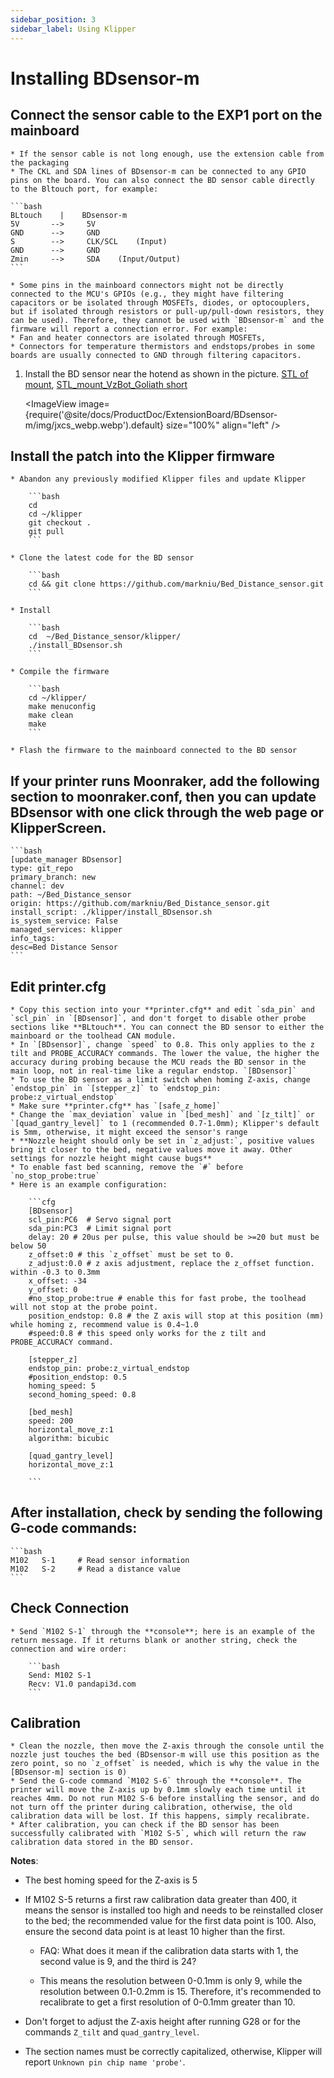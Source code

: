 ```yaml
---
sidebar_position: 3
sidebar_label: Using Klipper
---
```






# Installing **BDsensor-m**

## Connect the sensor cable to the EXP1 port on the mainboard
    * If the sensor cable is not long enough, use the extension cable from the packaging
    * The CKL and SDA lines of BDsensor-m can be connected to any GPIO pins on the board. You can also connect the BD sensor cable directly to the Bltouch port, for example:

    ```bash
    BLtouch    |    BDsensor-m
    5V       -->     5V
    GND      -->     GND
    S        -->     CLK/SCL    (Input)
    GND      -->     GND
    Zmin     -->     SDA    (Input/Output) 
    ```

    * Some pins in the mainboard connectors might not be directly connected to the MCU's GPIOs (e.g., they might have filtering capacitors or be isolated through MOSFETs, diodes, or optocouplers, but if isolated through resistors or pull-up/pull-down resistors, they can be used). Therefore, they cannot be used with `BDsensor-m` and the firmware will report a connection error. For example:
    * Fan and heater connectors are isolated through MOSFETs,
    * Connectors for temperature thermistors and endstops/probes in some boards are usually connected to GND through filtering capacitors.

1. Install the BD sensor near the hotend as shown in the picture. [STL of mount](https://www.thingiverse.com/thing:6098131), [STL_mount_VzBot_Goliath short](https://discord.com/channels/829828765512106054/1163237892957671424)

    <ImageView image={require('@site/docs/ProductDoc/ExtensionBoard/BDsensor-m/img/jxcs_webp.webp').default} size="100%" align="left" />


## Install the patch into the Klipper firmware

    * Abandon any previously modified Klipper files and update Klipper

        ```bash
        cd
        cd ~/klipper
        git checkout .
        git pull
        ```

    * Clone the latest code for the BD sensor

        ```bash
        cd && git clone https://github.com/markniu/Bed_Distance_sensor.git
        ```

    * Install

        ```bash
        cd  ~/Bed_Distance_sensor/klipper/
        ./install_BDsensor.sh
        ```

    * Compile the firmware

        ```bash
        cd ~/klipper/
        make menuconfig
        make clean
        make
        ```

    * Flash the firmware to the mainboard connected to the BD sensor

## If your printer runs Moonraker, add the following section to moonraker.conf, then you can update BDsensor with one click through the web page or KlipperScreen.

    ```bash
    [update_manager BDsensor]
    type: git_repo
    primary_branch: new
    channel: dev
    path: ~/Bed_Distance_sensor
    origin: https://github.com/markniu/Bed_Distance_sensor.git
    install_script: ./klipper/install_BDsensor.sh
    is_system_service: False
    managed_services: klipper
    info_tags:
    desc=Bed Distance Sensor
    ```

## Edit printer.cfg

    * Copy this section into your **printer.cfg** and edit `sda_pin` and `scl_pin` in `[BDsensor]`, and don't forget to disable other probe sections like **BLtouch**. You can connect the BD sensor to either the mainboard or the toolhead CAN module.
    * In `[BDsensor]`, change `speed` to 0.8. This only applies to the z tilt and PROBE_ACCURACY commands. The lower the value, the higher the accuracy during probing because the MCU reads the BD sensor in the main loop, not in real-time like a regular endstop. `[BDsensor]`
    * To use the BD sensor as a limit switch when homing Z-axis, change `endstop_pin` in `[stepper_z]` to `endstop_pin: probe:z_virtual_endstop`
    * Make sure **printer.cfg** has `[safe_z_home]` 
    * Change the `max_deviation` value in `[bed_mesh]` and `[z_tilt]` or `[quad_gantry_level]` to 1 (recommended 0.7-1.0mm); Klipper's default is 5mm, otherwise, it might exceed the sensor's range
    * **Nozzle height should only be set in `z_adjust:`, positive values bring it closer to the bed, negative values move it away. Other settings for nozzle height might cause bugs**
    * To enable fast bed scanning, remove the `#` before `no_stop_probe:true`
    * Here is an example configuration:

        ```cfg
        [BDsensor] 
        scl_pin:PC6  # Servo signal port
        sda_pin:PC3  # Limit signal port
        delay: 20 # 20us per pulse, this value should be >=20 but must be below 50
        z_offset:0 # this `z_offset` must be set to 0. 
        z_adjust:0.0 # z axis adjustment, replace the z_offset function. within -0.3 to 0.3mm
        x_offset: -34
        y_offset: 0
        #no_stop_probe:true # enable this for fast probe, the toolhead will not stop at the probe point.
        position_endstop: 0.8 # the Z axis will stop at this position (mm) while homing z, recommend value is 0.4~1.0
        #speed:0.8 # this speed only works for the z tilt and PROBE_ACCURACY command.

        [stepper_z]
        endstop_pin: probe:z_virtual_endstop 
        #position_endstop: 0.5
        homing_speed: 5
        second_homing_speed: 0.8

        [bed_mesh]
        speed: 200
        horizontal_move_z:1
        algorithm: bicubic

        [quad_gantry_level]
        horizontal_move_z:1

        ```

## After installation, check by sending the following G-code commands:

    ```bash
    M102   S-1     # Read sensor information
    M102   S-2     # Read a distance value
    ```

## Check Connection

    * Send `M102 S-1` through the **console**; here is an example of the return message. If it returns blank or another string, check the connection and wire order:

        ```bash
        Send: M102 S-1
        Recv: V1.0 pandapi3d.com
        ```

## Calibration

    * Clean the nozzle, then move the Z-axis through the console until the nozzle just touches the bed (BDsensor-m will use this position as the zero point, so no `z_offset` is needed, which is why the value in the [BDsensor-m] section is 0)
    * Send the G-code command `M102 S-6` through the **console**. The printer will move the Z-axis up by 0.1mm slowly each time until it reaches 4mm. Do not run M102 S-6 before installing the sensor, and do not turn off the printer during calibration, otherwise, the old calibration data will be lost. If this happens, simply recalibrate.
    * After calibration, you can check if the BD sensor has been successfully calibrated with `M102 S-5`, which will return the raw calibration data stored in the BD sensor.

**Notes**:

* The best homing speed for the Z-axis is 5

* If M102 S-5 returns a first raw calibration data greater than 400, it means the sensor is installed too high and needs to be reinstalled closer to the bed; the recommended value for the first data point is 100. Also, ensure the second data point is at least 10 higher than the first.

  * FAQ: What does it mean if the calibration data starts with 1, the second value is 9, and the third is 24?

  * This means the resolution between 0-0.1mm is only 9, while the resolution between 0.1-0.2mm is 15. Therefore, it's recommended to recalibrate to get a first resolution of 0-0.1mm greater than 10.

* Don't forget to adjust the Z-axis height after running G28 or for the commands `Z_tilt` and `quad_gantry_level`.

* The section names must be correctly capitalized, otherwise, Klipper will report `Unknown pin chip name 'probe'`.